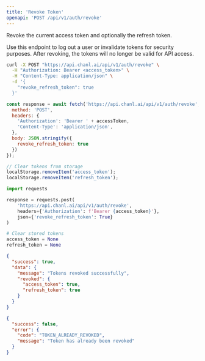 ```yaml
---
title: 'Revoke Token'
openapi: 'POST /api/v1/auth/revoke'
---
```


Revoke the current access token and optionally the refresh token.

Use this endpoint to log out a user or invalidate tokens for security purposes. After revoking, the tokens will no longer be valid for API access.

<RequestExample>

```bash cURL
curl -X POST "https://api.chanl.ai/api/v1/auth/revoke" \
  -H "Authorization: Bearer <access_token>" \
  -H "Content-Type: application/json" \
  -d '{
    "revoke_refresh_token": true
  }'
```

```javascript JavaScript
const response = await fetch('https://api.chanl.ai/api/v1/auth/revoke', {
  method: 'POST',
  headers: {
    'Authorization': 'Bearer ' + accessToken,
    'Content-Type': 'application/json',
  },
  body: JSON.stringify({
    revoke_refresh_token: true
  })
});

// Clear tokens from storage
localStorage.removeItem('access_token');
localStorage.removeItem('refresh_token');
```

```python Python
import requests

response = requests.post(
    'https://api.chanl.ai/api/v1/auth/revoke',
    headers={'Authorization': f'Bearer {access_token}'},
    json={'revoke_refresh_token': True}
)

# Clear stored tokens
access_token = None
refresh_token = None
```

</RequestExample>

<ResponseExample>

```json Success Response
{
  "success": true,
  "data": {
    "message": "Tokens revoked successfully",
    "revoked": {
      "access_token": true,
      "refresh_token": true
    }
  }
}
```

```json Error Response
{
  "success": false,
  "error": {
    "code": "TOKEN_ALREADY_REVOKED",
    "message": "Token has already been revoked"
  }
}
```

</ResponseExample>